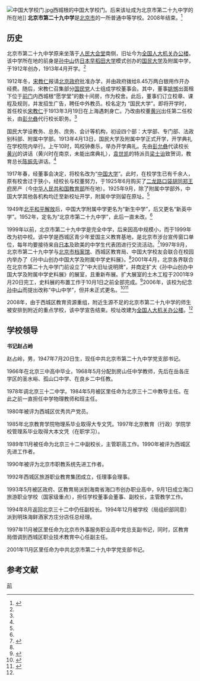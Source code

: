 [[File:中国大学校门.jpg|thumb]]西城根的中国大学校门。后来该址成为北京市第二十九中学的所在地]]
'''北京市第二十九中学'''是[[北京市|北京市]]的一所普通中等学校。2008年结束。<ref name=rmw>{{Cite web |url=http://www.people.com.cn/GB/paper39/4703/516768.html |title=孙中山创建的中学——中国大学及附属中学，人民网，2001年11月14日 |accessdate=2013年5月1日 |archive-date=2012年3月1日 |archive-url=https://web.archive.org/web/20120301030341/http://www.people.com.cn/GB/paper39/4703/516768.html |dead-url=no }}</ref>

==历史==
北京市第二十九中学原来坐落于[[人民大会堂|人民大会堂]]南侧，旧址今为[[全国人大机关办公楼|全国人大机关办公楼]]。该中学所在地的前身是[[孙中山|孙中山]]仿[[日本|日本]][[早稻田大学|早稻田大学]]模式创办的[[北平中国大学|国民大学]]及附属中学，于1912年创办，1913年4月开学。<ref name=rmw/>

1912年冬，[[宋教仁|宋教仁]]报请[[北洋政府|北京政府]]批准办学，并由政府拨给8.45万两白银用作开办经费。随后，宋教仁召集部分[[国民党_(宋教仁)|国民党]]人士组成学校董事会。其中，董事[[姚憾|姚憾]]出面租下位于[[前门|前门]]内西城根“愿学堂”的数十间房，作为校舍。此后，董事们订立校章、课程及规则，并发招生广告，聘任中外教员。校名定为 “国民大学”。即将开学时，首任校长[[宋教仁|宋教仁]]于1913年3月19日在上海遇刺身亡。乃改由校董[[黄兴|黄兴]]出任第二任校长，由[[彭允彝|彭允彝]]代行校长职务。<ref name=rmw/>

国民大学设教务、总务、庶务、会计等机构，初设四个部：大学部、专门部、法政别科部、附属中学部。1913年4月13日，国民大学及附属中学正式开学，开学典礼在学校院内举行。上午10时，鸣校钟奏乐，举办开学典礼。先由[[彭允彝|彭允彝]]代读校长[[黄兴|黄兴]]的讲话（黄兴时在南京，未能出席典礼），[[袁世凯|袁世凯]]的特派员[[梁士诒|梁士诒]]致贺词，教育总长[[陈振先|陈振先]]讲话。<ref name=rmw/>

1917年春，经董事会决定，将校名改为“[[北平中国大学|中国大学]]”。此时，在校学生已有千余人，原有校舍过于狭小，经校长与校董努力，于1925年6月购买了[[二龙路|二龙路]][[口袋胡同|口袋胡同]][[郑王府|郑王府]]房产（今[[中华人民共和国教育部|中华人民共和国教育部]]所在地）。1925年9月，除了附属中学部外，中国大学其他各机构均迁至新校址开学，附属中学则留在原址。<ref name=rmw/>

1949年[[北平和平解放|北平和平解放]]后，中国大学附属中学更名为“新生中学”，后又更名“新英中学”。1952年，定名为“北京市第二十九中学”，此后一直未改。<ref name=rmw/>

1999年以前，北京市第二十九中学是完全中学，后来因高中规模小，而于1999年改为初中校。该中学是西城区青少年爱国主义教育基地，是北京市涉台宣传窗口单位，每年均要接待来自[[日本|日本]]及欧美的中学生代表团进行交流活动。<ref name=wjw>{{Cite web |url=http://www.zhwjw.net/Article/famous/201206/7693.shtml |title=承载着孙中山教育救国厚望的北京二十九中——原中国大学附属中学，中华文教网，2012年6月11日 |access-date=2013年5月1日 |archive-date=2019年9月21日 |archive-url=https://web.archive.org/web/20190921230940/http://www.zhwjw.net/Article/famous/201206/7693.shtml }}</ref>1997年9月，北京市第二十九中学与[[北京市档案馆|北京市档案馆]]、西城区教育局、中国大学校友会联合在校园内举办了《孙中山创办中国大学及附属中学史料展》。<ref name=rmw/>2001年4月，北京各界联合在北京市第二十九中学门前设立了“中大旧址说明牌”，并商定扩大《孙中山创办中国大学及附属中学史料展》的展室，且重新布展。扩大展室的土木工程于2001年9月20日完工，史料展的布置工作于10月1日之前全部完成。<ref>{{Cite web |url=http://learning.sohu.com/77/83/learning_article15398377.shtml |title=孙中山创办的中国大学旧址将扩大展出规模，搜狐，2001-09-28 |access-date=2013-05-01 |archive-url=https://web.archive.org/web/20160304195239/http://learning.sohu.com/77/83/learning_article15398377.shtml |archive-date=2016-03-04 |dead-url=yes }}</ref>2006年，该校为纪念[[孙中山|孙中山]]而提出改称“中山中学”，但并未正式更名。<ref>{{Cite web |url=http://www.zhwjw.net/Article/famous/201206/7693.shtml |title=承载着孙中山教育救国厚望的北京二十九中——原中国大学附属中学，中华文教网，2012年6月11日 |access-date=2013年5月1日 |archive-date=2019年9月21日 |archive-url=https://web.archive.org/web/20190921230940/http://www.zhwjw.net/Article/famous/201206/7693.shtml }}</ref><ref>{{Cite web |url=http://news.sina.com.cn/c/2006-04-23/13398770104s.shtml |title=29中欲更名“中山中学”，新浪，2006年04月23日 |accessdate=2013-05-01 |archive-date=2016-03-04 |archive-url=https://web.archive.org/web/20160304094902/http://news.sina.com.cn/c/2006-04-23/13398770104s.shtml |dead-url=no }}</ref>

2008年，由于西城区教育资源重组，附近生源不足的北京市第二十九中学的师生被安排到附近的重点学校，该中学宣告结束。校址改建为[[全国人大机关办公楼|全国人大机关办公楼]]。<ref name=wjw/>

==学校领导==

'''书记赵占岭'''

赵占岭，男，1947年7月20日生，现任中共北京市第二十九中学党支部书记。

1966年在北京三中高中毕业，1968年5月分配到房山任中学教师，先后在岳各庄学区的圣水峪、孤山口中学、在良乡二中任教。

1978年调北京三十二中学。1984年5月被区里任命为北京三十二中教导主任。在此之前一直担任中学物理教师和班主任。

1980年被评为西城区优秀共产党员。

1985年北京教育学院物理系毕业取得大专文凭。1997年北京教育（行政）学院学校管理系毕业取得大本文凭（在职学习）。

1989年11月被任命为北京三十二中副校长，主管职高工作。1990年被评为西城区先进工作者。

1990年被评为北京市职教系统先进工作者。

1992年西城区旅游职业教育集团成立，任理事会理事。

1993年5月被区政府、区教育局派到海南省海口市创办职业高中，9月1日成立海口旅游职业学校（国家级重点），担任学校董事会董事、副校长，主管教学工作。

1994年8月返回北京三十二中仍任副校长。1994年12月被学校（局组织部同意）派到明珠海鲜酒家方庄分店任总经理。

1997年11月被区里任命为北京市外事服务职业高中党总支副书记，同时，区教育局借调到西城区职业技术教育中心任副主任。

2001年11月区里任命为中共北京市第二十九中学党支部书记。

==参考文献==
{{reflist}}

[[Category:西城区中等学校|前]]